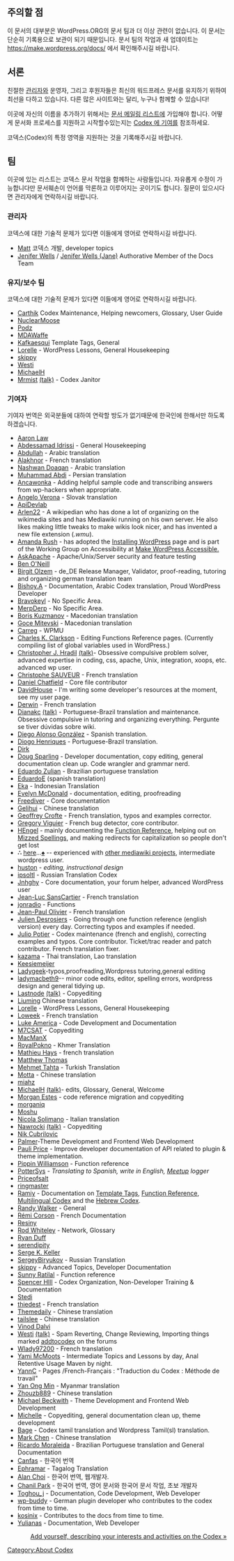 {{Languages|
{{en|Documentation_team}}
{{ko|Documentation_team}}
}}
== 주의할 점 ==
이 문서의 대부분은 WordPress.ORG의 문서 팀과 더 이상 관련이 없습니다. 이 문서는 단순히 기록용으로 보관이 되기 때문입니다. 문서 팀의 작업과 새 업데이트는 https://make.wordpress.org/docs/ 에서 확인해주시길 바랍니다.

== 서론 ==
친절한 [[Special:Listadmins|관리자]]와 운영자, 그리고 후원자들은 최신의 워드프레스 문서를 유지하기 위하여 최선을 다하고 있습니다. 다른 많은 사이트와는 달리, 누구나 함께할 수 있습니다!

이곳에 자신의 이름을 추가하기 위해서는 [[Mailing Lists#Documentation|문서 메일링 리스트]]에 가입해야 합니다. 어떻게 문서화 프로세스를 지원하고 시작할수있는지는 [[Codex:Contributing|Codex 에 기여]]를 참조하세요.

코덱스(Codex)의 특정 영역을 지원하는 것을 기록해주시길 바랍니다.

== 팀 ==
이곳에 있는 리스트는 코덱스 문서 작업을 함께하는 사람들입니다. 자유롭게 수정이 가능합니다만 문서훼손이 언어를 막론하고 이루어지는 곳이기도 합니다. 질문이 있으시다면 관리자에게 연락하시길 바랍니다.

=== 관리자 ===
코덱스에 대한 기술적 문제가 있다면 이들에게 영어로 연락하시길 바랍니다.
* [[User:Matt|Matt]] 코덱스 개발, developer topics
* [[User:Janeforshort|Jenifer Wells]] / [http://jane.wordpress.com/ Jenifer Wells (Jane)] Authorative Member of the Docs Team

=== 유지/보수 팀 ===
코덱스에 대한 기술적 문제가 있다면 이들에게 영어로 연락하시길 바랍니다.

* [[User:Carthik|Carthik]] Codex Maintenance, Helping newcomers, Glossary, User Guide 
* [[User:NuclearMoose|NuclearMoose]] 
* [[User:Podz|Podz]] 
* [[User:MDAWaffe|MDAWaffe]]
* [[User:Kafkaesqui|Kafkaesqui]] Template Tags, General
* [[User:Lorelle|Lorelle]] - WordPress Lessons, General Housekeeping
* [[User:Skippy|skippy]]
* [[User:Westi|Westi]]
* [[User:MichaelH|MichaelH]]
* [[User:Mrmist|Mrmist]] [[User_talk:Mrmist|(talk)]] - Codex Janitor

=== 기여자 ===
기여자 번역은 외국분들에 대하여 연락할 방도가 없기때문에 한국인에 한해서만 하도록 하겠습니다.
* [[User:AaronLaw|Aaron Law]]
* [[User:Abdessamad_idrissi|Abdessamad Idrissi]] - General Housekeeping
* [[User:Abdullahsblog|Abdullah]] - Arabic translation
* [[User:Alakhnor|Alakhnor]] - French translation
* [[User:Alex-ye|Nashwan Doaqan]] - Arabic translation
* [[User:Karkandehdotir|Muhammad Abdi]] - Persian translation
* [[User:Ancawonka|Ancawonka]] - Adding helpful sample code and transcribing answers from wp-hackers when appropriate.
* [[User:Angeloverona|Angelo Verona]] - Slovak translation
* [[User:ApiDevlab|ApiDevlab]]
* [[User:Arlen22|Arlen22]] - A wikipedian who has done a lot of organizing on the wikimedia sites and has Mediawiki running on his own server. He also likes making little tweaks to make wikis look nicer, and has invented a new file extension (''.wmu'').
* [[ User:arush|Amanda Rush]] - has adopted the [[http://codex.wordpress.org/Installing_WordPress| Installing WordPress]] page and is part of the Working Group on Accessibility at [[http://make.wordpress.org/accessibility| Make WordPress Accessible.]]
* [[User:AskApache|AskApache]] - Apache/Unix/Server security and feature testing
* [[User:Boneill|Ben O'Neill]]
* [[User:CoachBirgit|Birgit Olzem]] - de_DE Release Manager, Validator, proof-reading, tutoring and organizing german translation team
* [[User:Bishoy.A|Bishoy.A]] - Documentation, Arabic Codex translation, Proud WordPress Developer
* [[User:Bravokeyl|Bravokeyl]] - No Specific Area.
* [[User:MerpDerp|MerpDerp]] - No Specific Area.
* [[User:Kuzmanov|Boris Kuzmanov]] - Macedonian translation
* [[User:GoceMitevski|Goce Mitevski]] - Macedonian translation
* [[User:Carreg|Carreg]] - WPMU
* [[User:CharlesClarkson|Charles K. Clarkson]] - Editing Functions Reference pages. (Currently compiling list of global variables used in WordPress.)
* [[User:Chradil|Christopher J. Hradil]] [[User_talk:Chradil|(talk)]]- Obsessive compulsive problem solver, advanced expertise in coding, css, apache, Unix, integration, xoops, etc. advanced wp user.
* [[User:Chsxf|Christophe SAUVEUR]] - French translation
* [[User:Jcnetsys|Daniel Chatfield]] - Core file contributor
* [[User:DavidHouse|DavidHouse]] - I'm writing some developer's resources at the moment, see my user page.
* [[User:Derwin|Derwin]] - French translation
* [[User:Dianakc|Dianakc]] [[User_talk:Dianakc|(talk)]] - Portuguese-Brazil translation and maintenance. Obsessive compulsive in tutoring and organizing everything. Pergunte se tiver dúvidas sobre wiki.
* [[User:Diego_WP|Diego Alonso González]] - Spanish translation.
* [[User:Diogohb|Diogo Henriques]] - Portuguese-Brazil translation.
* [[User:Dirk|Dirk]]
* [[User:Scriptrunner|Doug Sparling]] - Developer documentation, copy editing, general documentation clean up. Code wrangler and grammar nerd.
* [[User:Eduardozulian|Eduardo Zulian]] - Brazilian portuguese translation
* [[User:EduardoE|EduardoE]] (spanish translation)
* [[User:Ekajogja|Eka]] - Indonesian Translation
* [[User:EvMcD|Evelyn McDonald]] - documentation, editing, proofreading
* [[User:Freediver|Freediver]] - Core documentation
* [[User:Gelihui|Gelihui]] - Chinese translation
* [[User:CreativeJuiz|Geoffrey Crofte]] - French translation, typos and examples corrector.
* [[User:GregLone|Gregory Viguier]] - French bug detector, core contributor.
* [[User:HEngel|HEngel]] - mainly documenting the [[Function Reference]], helping out on [[Codex:Tasks#Mizzed_Spellings|Mizzed Spellings]], and making redirects for capitalization so people don't get lost
* '''&there4;''' [[user:Here|here]]&hellip;[[user_talk:Here|&spades;]] -- experienced with [http://meta.wikimedia.org/wiki/User:Here other mediawiki projects], intermediate wordpress user.
* [[User:huston|huston]] - ''editing, instructional design''
* [[User:Ipsoltl|ipsoltl]] - Russian Translation Codex
* [[User:Jnhghy|Jnhghy]] - Core documentation, your forum helper, advanced WordPress user
* [[User:Jean-LucS|Jean-Luc SansCartier]] - French translation
* [[User:Adiant|jonradio]] - Functions
* [[User:Jpaul|Jean-Paul Olivier]] - French translation
* [[User:Jdesrosiers|Julien Desrosiers]] - Going through one function reference (english version) every day. Correcting typos and examples if needed.
* [[User:juliobox|Julio Potier]] - Codex maintenance (french and english), correcting examples and typos. Core contributor. Ticket/trac reader and patch contributor. French translation fixer. 
* [[User:Kazama|kazama]] - Thai translation, Lao translation
* [[User:Keesiemeijer|Keesiemeijer]]
* [[User:Ladygeek|Ladygeek]]-typos,proofreading,Wordpress tutoring,general editing
* [[User:ladymacbeth9|ladymacbeth9]]-- minor code edits, editor, spelling errors, wordpress design and general tidying up.
* [[User:Lastnode|Lastnode]] [[User_talk:Lastnode|(talk)]] - Copyediting
* [[User:Liuming|Liuming]] Chinese translation
* [[User:Lorelle|Lorelle]] - WordPress Lessons, General Housekeeping
* [[User:Loweek|Loweek]] - French translation
* [[User:LukeAmerica2020|Luke America]] - Code Development and Documentation
* [[User:M7CSAT|M7CSAT]] - Copyediting
* [[User:MacManX|MacManX]]
* [[User:Royalpokno|RoyalPokno]] - Khmer Translation
* [[User:Mathieuhays|Mathieu Hays]] - french translation
* [[User:Matthew Thomas|Matthew Thomas]]
* [[User:X12x63|Mehmet Tahta]] - Turkish Translation
* [[User:Motta|Motta]] - Chinese translation
* [[User:miahz|miahz]]
* [[User:MichaelH|MichaelH]] [[User_talk:MichaelH|(talk)]]- edits, Glossary, General, Welcome
* [[User:Morganestes|Morgan Estes]] - code reference migration and copyediting
* [[User:morganiq|morganiq]]
* [[User:Moshu|Moshu]]
* [[User:MisterCat|Nicola Solimano]] - Italian translation
* [[User:Nawrocki|Nawrocki]] [[User_talk:Nawrocki|(talk)]] - Copyediting
* [[User:Nik|Nik Cubrilovic]] 
* [[USer:Shaun|Palmer]]-Theme Development and Frontend Web Development
* [[User:Marfarma|Pauli Price]] - Improve developer documentation of API related to plugin & theme implementation.
* [[User:mordauk|Pippin Williamson]] - Function reference
* [[User:PotterSys|PotterSys]] - ''Translating to Spanish, write in English, [[IRC_Meetups|Meetup]] logger''
* [[User:Priceofsalt|Priceofsalt]]
* [[User:ringmaster|ringmaster]]
* [[User:Ramiy|Ramiy]] - Documentation on [[Template Tags]], [[Function Reference]], [[Multilingual Codex]] and the [[he:עמוד ראשי|Hebrew Codex]].
* [[User:RandyWalker|Randy Walker]] - General
* [[User:Corsonr|Rémi Corson]] - French Documentation
* [[User:Resiny|Resiny]]
* [[User:Rod Whiteley|Rod Whiteley]] - Network, Glossary
* [[User:Ryan Duff|Ryan Duff]]
* [[User:serendipity|serendipity]]
* [[User:Serge_K._Keller|Serge K. Keller]]
* [[User:SergeyBiryukov|SergeyBiryukov]] - Russian Translation
* [[User:Skippy|skippy]] - Advanced Topics, Developer Documentation
* [[User:Sunnyratilal|Sunny Ratilal]] - Function reference
* [[User:Ws5f3dj7|Spencer HIll]] - Codex Organization, Non-Developer Training & Documentation
* [[User:Stedi|Stedi]]
* [[User:Thiedest|thiedest]] - French translation
* [[User:Themedaily|Themedaily]] - Chinese translation
* [[User:tailslee|tailslee]] - Chinese translation
* [[User:Vinod_dalvi|Vinod Dalvi]]
* [[User:Westi|Westi]] [[User_talk:Westi|(talk)]] - Spam Reverting, Change Reviewing, Importing things marked [http://wordpress.org/tags/addtocodex addtocodex] on the forums
* [[User:Wlady97200|Wlady97200]] - French translation
* [[User:Yami McMoots|Yami McMoots]] - Intermediate Topics and Lessons by day, Anal Retentive Usage Maven by night.
* [[User:YannC|YannC]] - Pages /French-Français : "Traduction du Codex : Méthode de travail"
* [[User:Yan Ong Min|Yan Ong Min]] - Myanmar translation
* [[User:Zhouzb889|Zhouzb889]] - Chinese translation
* [[User:Tw2113|Michael Beckwith]] - Theme Development and Frontend Web Development
* [[User:Tinym|Michelle]] - Copyediting, general documentation clean up, theme development
*[[User:Bagerathan|Bage]] - Codex tamil translation and Wordpress Tamil(sl) translation.
* [[User:Baialaps|Mark Chen]] - Chinese translation
* [[User:Moraleida.me|Ricardo Moraleida]] - Brazilian Portuguese translation and General Documentation
* [[User:Canfas|Canfas]] - 한국어 번역
* [[User:Krzheiyah|Ephramar]] - Tagalog Translation
* [[User:Telilbo|Alan Choi]] - 한국어 번역, 웹개발자.
* [[User:Treezi1004|Chanil Park]] - 한국어 번역, 영어 문서와 한국어 문서 작업, 초보 개발자
* [[User:Toghou_j|Toghou_j]] - Documentation, Code Development, Web Developer
* [[User:Wp-buddy|wp-buddy]] - German plugin developer who contributes to the codex from time to time.
* [[User:Kosinix|kosinix]] - Contributes to the docs from time to time.
* [[User:Yulianas|Yulianas]] - Documentation, Web Developer

<div style="text-align:right;">[http://codex.wordpress.org/index.php?title=Documentation_team&action=edit Add yourself, describing your interests and activities on the Codex &raquo;]</div>

[[Category:About Codex]]